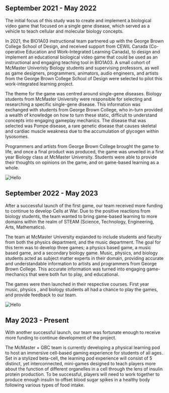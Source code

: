 ## September 2021 - May 2022

The initial focus of this study was to create and implement a biological video game 
that focused on a single gene disease, which served as a vehicle to teach 
cellular and molecular biology concepts.

In 2021, the BIO1A03 instructional team partnered up with the George Brown 
College School of Design, and received support from CEWIL Canada 
(Co-operative Education and Work-Integrated Learning Canada), to design 
and implement an educational biological video game that could be used as 
an instructional and engaging teaching tool in BIO1A03. A small cohort of
McMaster Univeristy Biology students and supervising professors, 
as well as game designers, programmers, animators, audio engineers, 
and artists from the George Brown College School of Design were 
selected to pilot this work-integrated learning project.

The theme for the game was centred around single-gene diseases. 
Biology students from McMaster University were responsible for 
selecting and researching a specific single-gene disease. 
This information was exchanged with students from George Brown College, 
who in-turn provided a wealth of knowledge on how to turn these static, 
difficult to understand concepts into engaging gameplay mechanics. 
The disease that was selected was Pompe disease, 
a rare genetic disease that causes skeletal 
and cardiac muscle weakness due to the accumulation of glycogen within lysosomes.

Programmers and artists from George Brown College brought the game to life, and once
a final product was produced, the game was unveiled in a first year Biology class
at McMaster University. Students were able to provide their thoughts on opinions
on the game, and on game-based learning as a whole.

![Hello](/cvp.jpg) 

## September 2022 - May 2023

After a successful launch of the first game, our team received more funding to
continue to develop Cells at War. Due to the positive reactions from biology students,
the team wanted to bring game-based learning to more domains within
the realm of STEAM (Science, Technology, Engineering, Arts, Mathematics). 

The team at McMaster University expanded to include students and faculty from both the physics
department, and the music department. The goal for this term was to develop three games; a physics based game, a music
based game, and a secondary biology game. Music, physics, and biology students acted as subject matter experts in their domain, providing
accurate and understandable information to artists and programmers from George Brown College. This accurate information was turned into 
engaging game-mechanics that were both fun to play, and educational.

The games were then launched in their respective courses. First year music, physics , and biology students
all had a chance to play the games, and provide feedback to our team.

![Hello](/t1d_class.jpg)

## May 2023 - Present

With another successful launch, our team was fortunate enough to receive more funding to continue development of the project.

The McMaster + GBC team is currently developing a physical learning pod to host an immersive cell-based gaming experience for students of all ages. 
Set in a stylized beta-cell, the learning pod experience will consist of 5 distinct, yet interconnected, 
mini-games designed to teach players more about the function of different organelles in a cell through the lens of insulin protein production. 
To be successful, players will need to work together to produce enough insulin to offset blood sugar 
spikes in a healthy body following various types of food intake.
